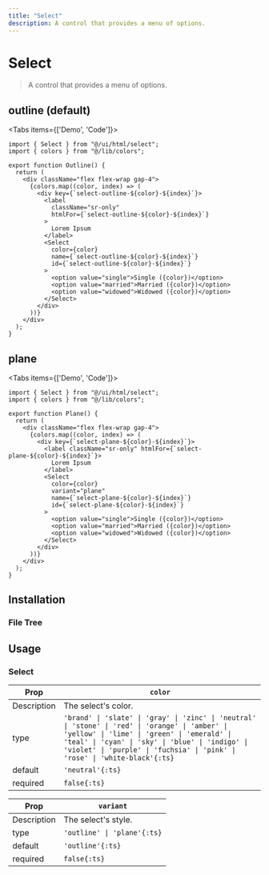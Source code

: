 ```yaml
---
title: "Select"
description: A control that provides a menu of options.
---
```



# Select

> A control that provides a menu of options.

<MdnDocs slug="select" />

## outline (default)

<Tabs items={['Demo', 'Code']}>
  <Tab>
  </Tab>
  <Tab>
   
```tsx copy
import { Select } from "@/ui/html/select";
import { colors } from "@/lib/colors";

export function Outline() {
  return (
    <div className="flex flex-wrap gap-4">
      {colors.map((color, index) => (
        <div key={`select-outline-${color}-${index}`}>
          <label
            className="sr-only"
            htmlFor={`select-outline-${color}-${index}`}
          >
            Lorem Ipsum
          </label>
          <Select
            color={color}
            name={`select-outline-${color}-${index}`}
            id={`select-outline-${color}-${index}`}
          >
            <option value="single">Single ({color})</option>
            <option value="married">Married ({color})</option>
            <option value="widowed">Widowed ({color})</option>
          </Select>
        </div>
      ))}
    </div>
  );
}
```

</Tab>
</Tabs>

## plane

<Tabs items={['Demo', 'Code']}>
  <Tab>
  </Tab>
  <Tab>

```tsx copy
import { Select } from "@/ui/html/select";
import { colors } from "@/lib/colors";

export function Plane() {
  return (
    <div className="flex flex-wrap gap-4">
      {colors.map((color, index) => (
        <div key={`select-plane-${color}-${index}`}>
          <label className="sr-only" htmlFor={`select-plane-${color}-${index}`}>
            Lorem Ipsum
          </label>
          <Select
            color={color}
            variant="plane"
            name={`select-plane-${color}-${index}`}
            id={`select-plane-${color}-${index}`}
          >
            <option value="single">Single ({color})</option>
            <option value="married">Married ({color})</option>
            <option value="widowed">Widowed ({color})</option>
          </Select>
        </div>
      ))}
    </div>
  );
}
```

</Tab>
</Tabs>

## Installation

### File Tree

<FileTree>
  <FileTree.Folder name="ui" defaultOpen>
    <FileTree.Folder name="html" defaultOpen>
      <FileTree.File name="select.tsx" />
    </FileTree.Folder>
  </FileTree.Folder>
</FileTree>

## Usage

### Select

| Prop        | `color`                                                                                                                                                                                                                                                                          |
| ----------- | -------------------------------------------------------------------------------------------------------------------------------------------------------------------------------------------------------------------------------------------------------------------------------- |
| Description | The select's color.                                                                                                                                                                                                                                                              |
| type        | `'brand' \| 'slate' \| 'gray' \| 'zinc' \| 'neutral' \| 'stone' \| 'red' \| 'orange' \| 'amber' \| 'yellow' \| 'lime' \| 'green' \| 'emerald' \| 'teal' \| 'cyan' \| 'sky' \| 'blue' \| 'indigo' \| 'violet' \| 'purple' \| 'fuchsia' \| 'pink' \| 'rose' \| 'white-black'{:ts}` |
| default     | `'neutral'{:ts}`                                                                                                                                                                                                                                                                 |
| required    | `false{:ts}`                                                                                                                                                                                                                                                                     |

| Prop        | `variant`                   |
| ----------- | --------------------------- |
| Description | The select's style.         |
| type        | `'outline' \| 'plane'{:ts}` |
| default     | `'outline'{:ts}`            |
| required    | `false{:ts}`                |
